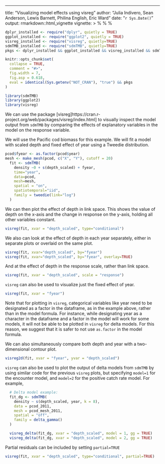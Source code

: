 ---
title: "Visualizing model effects using visreg"
author: "Julia Indivero, Sean Anderson, Lewis Barnett, Philina English, Eric Ward"
date: "`r Sys.Date()`"
output: rmarkdown::html_vignette
vignette: >
  %\VignetteIndexEntry{Visualization Options with visreg and ggeffects}
  %\VignetteEngine{knitr::rmarkdown}
  %\VignetteEncoding{UTF-8}

```r
dplyr_installed <- require("dplyr", quietly = TRUE)
ggplot_installed <- require("ggplot2", quietly = TRUE)
visreg_installed <- require("visreg", quietly=TRUE)
sdmTMB_installed <- require("sdmTMB", quietly=TRUE)
pkgs <- dplyr_installed && ggplot_installed && visreg_installed && sdmTMB_installed

knitr::opts_chunk$set(
  collapse = TRUE,
  comment = "#>",
  fig.width = 7,
  fig.asp = 0.618,
  eval = identical(Sys.getenv("NOT_CRAN"), "true") && pkgs
)
```

```r
library(sdmTMB)
library(ggplot2)
library(visreg)
```

We can use the package [visreg]https://cran.r-project.org/web/packages/visreg/index.html] to visually inspect the model output from `sdmTMB` by comparing the effects of explanatory variables in the model on the response variable.

We will use the Pacific cod biomass for this example. We will fit a model with scaled depth and fixed effect of year using a Tweedie distribution.

```r
pcod$fyear <- as.factor(pcod$year)
mesh <- make_mesh(pcod, c("X", "Y"), cutoff = 20)
  fit <- sdmTMB(
    density ~0 + s(depth_scaled) + fyear,
    time="year",
    data=pcod,
    mesh=mesh,
    spatial = "on",
    spatiotemporal="iid",
    family = tweedie(link="log")
  )
```

We can then plot the effect of depth in link space. This shows the value of depth on the x-axis and the change in response on the y-axis, holding all other variables constant.
```r
visreg(fit, xvar = "depth_scaled", type="conditional")
```

We also can look at the effect of depth in each year separately, either in separate plots or overlaid on the same plot.
```r
visreg(fit, xvar="depth_scaled", by="fyear")
visreg(fit, xvar="depth_scaled", by="fyear", overlay=TRUE)
```

And at the effect of depth in the response scale, rather than link space.
```r
visreg(fit, xvar = "depth_scaled", scale = "response")
```

`visreg` can also be used to visualize just the fixed effect of year.
```r
visreg(fit, xvar = "fyear")
```

Note that for plotting in `visreg`, categorical variables like year need to be designated as a factor in the dataframe, as in the example above, rather than in the model formula. For instance, while designating year as a character in the dataframe and a factor in the model will work for some models, it will not be able to be plotted in `visreg` for delta models. For this reason, we suggest that it is safer to not use `as.factor` in the model formula.

We can also simultaneously compare both depth and year with a two-dimensional contour plot.
```r
visreg2d(fit, xvar = "fyear", yvar = "depth_scaled")
```

`visreg` can also be used to plot the output of delta models from `sdmTMB` by using similar code for the previous `visreg` plots, but specifying `model=1` for the encounter model, and `model=2` for the positive catch rate model. For example,
```r
  # Delta model example:
  fit_dg <- sdmTMB(
    density ~ s(depth_scaled, year, k = 8),
    data = pcod_2011, 
    mesh = pcod_mesh_2011,
    spatial = "off",
    family = delta_gamma()
  )

  visreg_delta(fit_dg, xvar = "depth_scaled", model = 1, gg = TRUE)
  visreg_delta(fit_dg, xvar = "depth_scaled", model = 2, gg = TRUE)
```

Partial residuals can be included by setting `partial=TRUE`
```r
visreg(fit, xvar = "depth_scaled", type="conditional", partial=TRUE)
```

